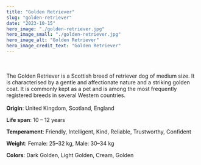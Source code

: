 ```yaml
---
title: "Golden Retriever"
slug: "golden-retriever"
date: "2023-10-15"
hero_image: "./golden-retriever.jpg"
hero_image_small: "./golden-retriever.jpg"
hero_image_alt: "Golden Retriever"
hero_image_credit_text: "Golden Retriever"
---
```

\
\
The Golden Retriever is a Scottish breed of retriever dog of medium size. It is characterised by a gentle and affectionate nature and a striking golden coat. It is commonly kept as a pet and is among the most frequently registered breeds in several Western countries. 
\
\
**Origin**: United Kingdom, Scotland, England

**Life span**: 10 – 12 years

**Temperament**: Friendly, Intelligent, Kind, Reliable, Trustworthy, Confident

**Weight**: Female: 25–32 kg, Male: 30–34 kg

**Colors**: Dark Golden, Light Golden, Cream, Golden

